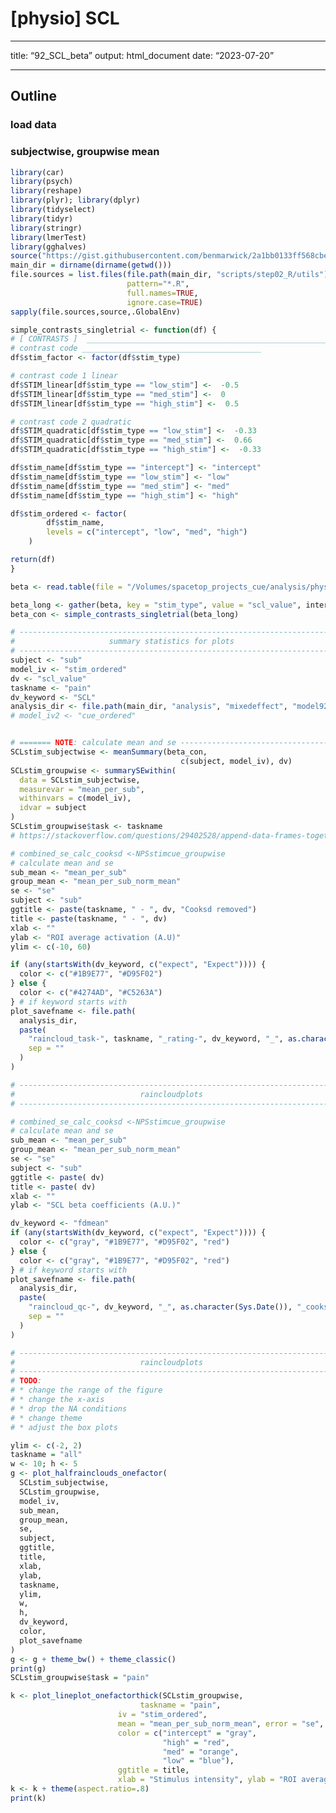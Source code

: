 # [physio] SCL {#ch92_SCL}

---

title: "92_SCL_beta"
output: html_document
date: "2023-07-20"

---

## Outline

### load data

### subjectwise, groupwise mean

```r
library(car)
library(psych)
library(reshape)
library(plyr); library(dplyr)
library(tidyselect)
library(tidyr)
library(stringr)
library(lmerTest)
library(gghalves)
source("https://gist.githubusercontent.com/benmarwick/2a1bb0133ff568cbe28d/raw/fb53bd97121f7f9ce947837ef1a4c65a73bffb3f/geom_flat_violin.R")
main_dir = dirname(dirname(getwd()))
file.sources = list.files(file.path(main_dir, "scripts/step02_R/utils"),
                          pattern="*.R",
                          full.names=TRUE,
                          ignore.case=TRUE)
sapply(file.sources,source,.GlobalEnv)
```

```r
simple_contrasts_singletrial <- function(df) {
# [ CONTRASTS ]  ________________________________________________________________________________ # nolint
# contrast code ________________________________________
df$stim_factor <- factor(df$stim_type)

# contrast code 1 linear
df$STIM_linear[df$stim_type == "low_stim"] <-  -0.5
df$STIM_linear[df$stim_type == "med_stim"] <-  0
df$STIM_linear[df$stim_type == "high_stim"] <-  0.5

# contrast code 2 quadratic
df$STIM_quadratic[df$stim_type == "low_stim"] <-  -0.33
df$STIM_quadratic[df$stim_type == "med_stim"] <-  0.66
df$STIM_quadratic[df$stim_type == "high_stim"] <-  -0.33

df$stim_name[df$stim_type == "intercept"] <- "intercept"
df$stim_name[df$stim_type == "low_stim"] <- "low"
df$stim_name[df$stim_type == "med_stim"] <- "med"
df$stim_name[df$stim_type == "high_stim"] <- "high"

df$stim_ordered <- factor(
        df$stim_name,
        levels = c("intercept", "low", "med", "high")
    )

return(df)
}
```

```r
beta <- read.table(file = "/Volumes/spacetop_projects_cue/analysis/physio/glm/pmod-stimintensity/glm-pmodintenisy_task-pain_scr.tsv", sep = '\t', header = TRUE)

```

```r
beta_long <- gather(beta, key = "stim_type", value = "scl_value", intercept, low_stim, med_stim, high_stim)
beta_con <- simple_contrasts_singletrial(beta_long)

```

```r

# ----------------------------------------------------------------------
#                     summary statistics for plots
# ----------------------------------------------------------------------
subject <- "sub"
model_iv <- "stim_ordered"
dv <- "scl_value"
taskname <- "pain"
dv_keyword <- "SCL"
analysis_dir <- file.path(main_dir, "analysis", "mixedeffect", "model92_iv-stim_dv-sclbeta", as.character(Sys.Date()))
# model_iv2 <- "cue_ordered"


# ======= NOTE: calculate mean and se ----------------------------------
SCLstim_subjectwise <- meanSummary(beta_con,
                                      c(subject, model_iv), dv)
SCLstim_groupwise <- summarySEwithin(
  data = SCLstim_subjectwise,
  measurevar = "mean_per_sub",
  withinvars = c(model_iv),
  idvar = subject
)
SCLstim_groupwise$task <- taskname
# https://stackoverflow.com/questions/29402528/append-data-frames-together-in-a-for-loop/29419402

# combined_se_calc_cooksd <-NPSstimcue_groupwise
# calculate mean and se
sub_mean <- "mean_per_sub"
group_mean <- "mean_per_sub_norm_mean"
se <- "se"
subject <- "sub"
ggtitle <- paste(taskname, " - ", dv, "Cooksd removed")
title <- paste(taskname, " - ", dv)
xlab <- ""
ylab <- "ROI average activation (A.U)"
ylim <- c(-10, 60)

if (any(startsWith(dv_keyword, c("expect", "Expect")))) {
  color <- c("#1B9E77", "#D95F02")
} else {
  color <- c("#4274AD", "#C5263A")
} # if keyword starts with
plot_savefname <- file.path(
  analysis_dir,
  paste(
    "raincloud_task-", taskname, "_rating-", dv_keyword, "_", as.character(Sys.Date()), "_cooksd.png",
    sep = ""
  )
)

# ----------------------------------------------------------------------
#                            raincloudplots
# ----------------------------------------------------------------------

# combined_se_calc_cooksd <-NPSstimcue_groupwise
# calculate mean and se
sub_mean <- "mean_per_sub"
group_mean <- "mean_per_sub_norm_mean"
se <- "se"
subject <- "sub"
ggtitle <- paste( dv)
title <- paste( dv)
xlab <- ""
ylab <- "SCL beta coefficients (A.U.)"

dv_keyword <- "fdmean"
if (any(startsWith(dv_keyword, c("expect", "Expect")))) {
  color <- c("gray", "#1B9E77", "#D95F02", "red")
} else {
  color <- c("gray", "#1B9E77", "#D95F02", "red")
} # if keyword starts with
plot_savefname <- file.path(
  analysis_dir,
  paste(
    "raincloud_qc-", dv_keyword, "_", as.character(Sys.Date()), "_cooksd.png",
    sep = ""
  )
)

# ----------------------------------------------------------------------
#                            raincloudplots
# ----------------------------------------------------------------------
# TODO:
# * change the range of the figure
# * change the x-axis
# * drop the NA conditions
# * change theme
# * adjust the box plots

ylim <- c(-2, 2)
taskname = "all"
w <- 10; h <- 5
g <- plot_halfrainclouds_onefactor(
  SCLstim_subjectwise,
  SCLstim_groupwise,
  model_iv,
  sub_mean,
  group_mean,
  se,
  subject,
  ggtitle,
  title,
  xlab,
  ylab,
  taskname,
  ylim,
  w,
  h,
  dv_keyword,
  color,
  plot_savefname
)
g <- g + theme_bw() + theme_classic()
print(g)
SCLstim_groupwise$task = "pain"

k <- plot_lineplot_onefactorthick(SCLstim_groupwise,
                             taskname = "pain",
                        iv = "stim_ordered",
                        mean = "mean_per_sub_norm_mean", error = "se",
                        color = c("intercept" = "gray",
                                  "high" = "red",
                                  "med" = "orange",
                                  "low" = "blue"),
                        ggtitle = title,
                        xlab = "Stimulus intensity", ylab = "ROI average activation (A.U.)")
k <- k + theme(aspect.ratio=.8)
print(k)
```
